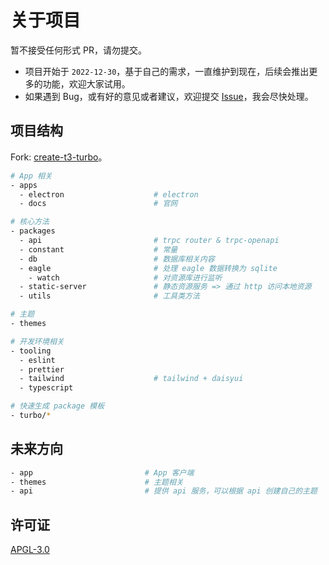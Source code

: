 # 关于项目


<Callout type="error" emoji="🚫">
  暂不接受任何形式 PR，请勿提交。
</Callout>

- 项目开始于 `2022-12-30`，基于自己的需求，一直维护到现在，后续会推出更多的功能，欢迎大家试用。
- 如果遇到 Bug，或有好的意见或者建议，欢迎提交 [Issue](https://github.com/meetqy/rao-pics)，我会尽快处理。

## 项目结构

Fork: [create-t3-turbo](https://github.com/t3-oss/create-t3-turbo)。

```sh
# App 相关
- apps
  - electron                    # electron
  - docs                        # 官网

# 核心方法
- packages
  - api                         # trpc router & trpc-openapi
  - constant                    # 常量
  - db                          # 数据库相关内容
  - eagle                       # 处理 eagle 数据转换为 sqlite
    - watch                     # 对资源库进行监听
  - static-server               # 静态资源服务 => 通过 http 访问本地资源
  - utils                       # 工具类方法

# 主题
- themes

# 开发环境相关
- tooling
  - eslint
  - prettier
  - tailwind                    # tailwind + daisyui
  - typescript

# 快速生成 package 模板
- turbo/*
```

## 未来方向

```sh
- app                         # App 客户端
- themes                      # 主题相关
- api                         # 提供 api 服务，可以根据 api 创建自己的主题
```

## 许可证

[APGL-3.0](https://github.com/meetqy/rao-pics)
